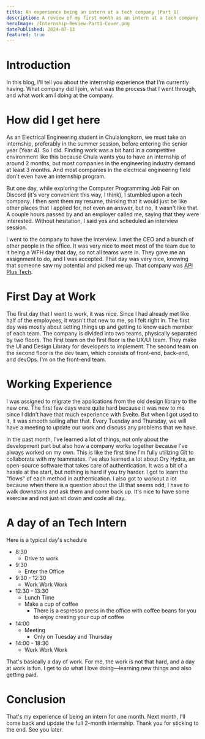 ```yaml
---
title: An experience being an intern at a tech company (Part 1)
description: A review of my first month as an intern at a tech company.
heroImage: /Internship-Review-Part1-Cover.png
datePublished: 2024-07-13
featured: true
---
```


# Introduction

In this blog, I'll tell you about the internship experience that I'm currently having. What company did I join, what was the process that I went through, and what work am I doing at the company.

# How did I get here

As an Electrical Engineering student in Chulalongkorn, we must take an internship, preferably in the summer session, before entering the senior year (Year 4). So I did. Finding work was a bit hard in a competitive environment like this because Chula wants you to have an internship of around 2 months, but most companies in the engineering industry demand at least 3 months. And most companies in the electrical engineering field don't even have an internship program.

But one day, while exploring the Computer Programming Job Fair on Discord (it's very convenient this way, I think), I stumbled upon a tech company. I then sent them my resume, thinking that it would just be like other places that I applied for, not even an answer, but no, it wasn't like that. A couple hours passed by and an employer called me, saying that they were interested. Without hesitation, I said yes and scheduled an interview session.

I went to the company to have the interview. I met the CEO and a bunch of other people in the office. It was very nice to meet most of the team due to it being a WFH day that day, so not all teams were in. They gave me an assignment to do, and I was accepted. That day was very nice, knowing that someone saw my potential and picked me up. That company was [API Plus Tech](https://apiplustech.com/).

# First Day at Work

The first day that I went to work, it was nice. Since I had already met like half of the employees, it wasn't that new to me, so I felt right in. The first day was mostly about setting things up and getting to know each member of each team. The company is divided into two teams, physically separated by two floors. The first team on the first floor is the UX/UI team. They make the UI and Design Library for developers to implement. The second team on the second floor is the dev team, which consists of front-end, back-end, and devOps. I'm on the front-end team.

# Working Experience

I was assigned to migrate the applications from the old design library to the new one. The first few days were quite hard because it was new to me since I didn't have that much experience with Svelte. But when I got used to it, it was smooth sailing after that. Every Tuesday and Thursday, we will have a meeting to update our work and discuss any problems that we have.

In the past month, I've learned a lot of things, not only about the development part but also how a company works together because I've always worked on my own. This is like the first time I'm fully utilizing Git to collaborate with my teammates. I've also learned a lot about Ory Hydra, an open-source software that takes care of authentication. It was a bit of a hassle at the start, but nothing is hard if you try harder. I got to learn the "flows" of each method in authentication. I also got to workout a lot because when there is a question about the UI that seems odd, I have to walk downstairs and ask them and come back up. It's nice to have some exercise and not just sit down and code all day.

# A day of an Tech Intern

Here is a typical day's schedule

- 8:30
  - Drive to work
- 9:30
  - Enter the Office
- 9:30 - 12:30
  - Work Work Work
- 12:30 - 13:30
  - Lunch Time
  - Make a cup of coffee
    - There is a espresso press in the office with coffee beans for you to enjoy creating your cup of coffee
- 14:00
  - Meeting
    - Only on Tuesday and Thursday
- 14:00 - 18:30
  - Work Work Work

That's basically a day of work. For me, the work is not that hard, and a day at work is fun. I get to do what I love doing—learning new things and also getting paid.

# Conclusion

That's my experience of being an intern for one month. Next month, I'll come back and update the full 2-month internship. Thank you for sticking to the end. See you later.
